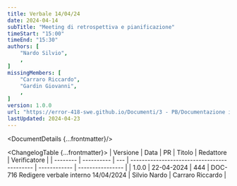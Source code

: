 ```yaml
---
title: Verbale 14/04/24
date: 2024-04-14
subTitle: "Meeting di retrospettiva e pianificazione"
timeStart: "15:00"
timeEnd: "15:30"
authors: [
	"Nardo Silvio",
	,
]
missingMembers: [
	"Carraro Riccardo",
	"Gardin Giovanni",
	,
]
version: 1.0.0
url: "https://error-418-swe.github.io/Documenti/3 - PB/Documentazione interna/Verbali/24-04-14_v1.0.0.pdf"
lastUpdated: 2024-04-23
---
```



<DocumentDetails {...frontmatter}/>

<ChangelogTable {...frontmatter}>
| Versione | Data       | PR  | Titolo                                      | Redattore    | Verificatore     |
| -------- | ---------- | --- | ------------------------------------------- | ------------ | ---------------- |
| 1.0.0    | 22-04-2024 | 444 | DOC-716 Redigere verbale interno 14/04/2024 | Silvio Nardo | Carraro Riccardo |
</ChangelogTable>

